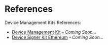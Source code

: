 # References

Device Management Kits References:

- [Device Management Kit]() - _Coming Soon..._
- [Device Signer Kit Ethereum]() - _Coming Soon..._

